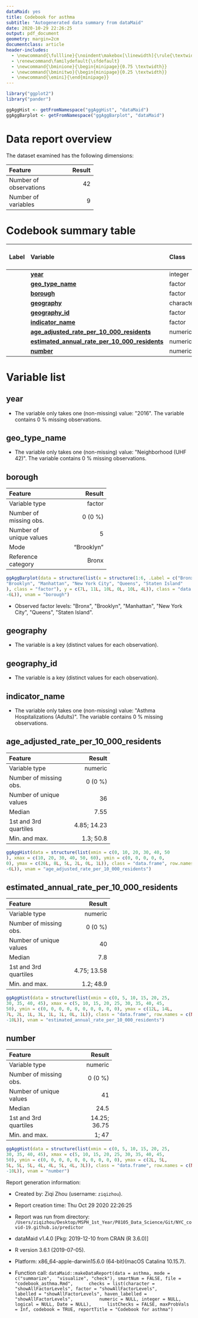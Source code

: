 ```yaml
---
dataMaid: yes
title: Codebook for asthma
subtitle: "Autogenerated data summary from dataMaid"
date: 2020-10-29 22:26:25
output: pdf_document
geometry: margin=2cm
documentclass: article
header-includes:
  - \newcommand{\fullline}{\noindent\makebox[\linewidth]{\rule{\textwidth}{0.4pt}}}
  - \renewcommand\familydefault{\sfdefault}
  - \newcommand{\bminione}{\begin{minipage}{0.75 \textwidth}}
  - \newcommand{\bminitwo}{\begin{minipage}{0.25 \textwidth}}
  - \newcommand{\emini}{\end{minipage}}
---
```

```r
library("ggplot2")
library("pander")
```

```r
ggAggHist <- getFromNamespace("ggAggHist", "dataMaid")
ggAggBarplot <- getFromNamespace("ggAggBarplot", "dataMaid")
```

# Data report overview
The dataset examined has the following dimensions:


---------------------------------
Feature                    Result
------------------------ --------
Number of observations         42

Number of variables             9
---------------------------------




# Codebook summary table

---------------------------------------------------------------------------------------------------------------
Label   Variable                                                 Class         # unique  Missing  Description  
                                                                                 values                        
------- -------------------------------------------------------- ----------- ---------- --------- -------------
        **[year]**                                               integer              1  0.00 %                

        **[geo\_type\_name]**                                    factor               1  0.00 %                

        **[borough]**                                            factor               5  0.00 %                

        **[geography]**                                          character           42  0.00 %                

        **[geography\_id]**                                      factor              42  0.00 %                

        **[indicator\_name]**                                    factor               1  0.00 %                

        **[age\_adjusted\_rate\_per\_10\_000\_residents]**       numeric             36  0.00 %                

        **[estimated\_annual\_rate\_per\_10\_000\_residents]**   numeric             40  0.00 %                

        **[number]**                                             numeric             41  0.00 %                
---------------------------------------------------------------------------------------------------------------




# Variable list
## year

* The variable only takes one (non-missing) value: \"2016\". The variable contains 0 \% missing observations.



\fullline

## geo\_type\_name

* The variable only takes one (non-missing) value: \"Neighborhood (UHF 42)\". The variable contains 0 \% missing observations.



\fullline

## borough

\bminione

--------------------------------------
Feature                         Result
------------------------- ------------
Variable type                   factor

Number of missing obs.         0 (0 %)

Number of unique values              5

Mode                        "Brooklyn"

Reference category               Bronx
--------------------------------------


\emini
\bminitwo
```r
ggAggBarplot(data = structure(list(x = structure(1:6, .Label = c("Bronx", 
"Brooklyn", "Manhattan", "New York City", "Queens", "Staten Island"
), class = "factor"), y = c(7L, 11L, 10L, 0L, 10L, 4L)), class = "data.frame", row.names = c(NA, 
-6L)), vnam = "borough")
```

\emini


- Observed factor levels: \"Bronx\", \"Brooklyn\", \"Manhattan\", \"New York City\", \"Queens\", \"Staten Island\". 



\fullline

## geography

* The variable is a key (distinct values for each observation).



\fullline

## geography\_id

* The variable is a key (distinct values for each observation).



\fullline

## indicator\_name

* The variable only takes one (non-missing) value: \"Asthma Hospitalizations (Adults)\". The variable contains 0 \% missing observations.



\fullline

## age\_adjusted\_rate\_per\_10\_000\_residents

\bminione

---------------------------------------
Feature                          Result
------------------------- -------------
Variable type                   numeric

Number of missing obs.          0 (0 %)

Number of unique values              36

Median                             7.55

1st and 3rd quartiles       4.85; 14.23

Min. and max.                 1.3; 50.8
---------------------------------------


\emini
\bminitwo
```r
ggAggHist(data = structure(list(xmin = c(0, 10, 20, 30, 40, 50
), xmax = c(10, 20, 30, 40, 50, 60), ymin = c(0, 0, 0, 0, 0, 
0), ymax = c(26L, 8L, 5L, 2L, 0L, 1L)), class = "data.frame", row.names = c(NA, 
-6L)), vnam = "age_adjusted_rate_per_10_000_residents")
```

\emini




\fullline

## estimated\_annual\_rate\_per\_10\_000\_residents

\bminione

---------------------------------------
Feature                          Result
------------------------- -------------
Variable type                   numeric

Number of missing obs.          0 (0 %)

Number of unique values              40

Median                              7.8

1st and 3rd quartiles       4.75; 13.58

Min. and max.                 1.2; 48.9
---------------------------------------


\emini
\bminitwo
```r
ggAggHist(data = structure(list(xmin = c(0, 5, 10, 15, 20, 25, 
30, 35, 40, 45), xmax = c(5, 10, 15, 20, 25, 30, 35, 40, 45, 
50), ymin = c(0, 0, 0, 0, 0, 0, 0, 0, 0, 0), ymax = c(12L, 14L, 
7L, 2L, 1L, 3L, 1L, 1L, 0L, 1L)), class = "data.frame", row.names = c(NA, 
-10L)), vnam = "estimated_annual_rate_per_10_000_residents")
```

\emini




\fullline

## number

\bminione

----------------------------------------
Feature                           Result
------------------------- --------------
Variable type                    numeric

Number of missing obs.           0 (0 %)

Number of unique values               41

Median                              24.5

1st and 3rd quartiles       14.25; 36.75

Min. and max.                      1; 47
----------------------------------------


\emini
\bminitwo
```r
ggAggHist(data = structure(list(xmin = c(0, 5, 10, 15, 20, 25, 
30, 35, 40, 45), xmax = c(5, 10, 15, 20, 25, 30, 35, 40, 45, 
50), ymin = c(0, 0, 0, 0, 0, 0, 0, 0, 0, 0), ymax = c(2L, 5L, 
5L, 5L, 5L, 4L, 4L, 5L, 4L, 3L)), class = "data.frame", row.names = c(NA, 
-10L)), vnam = "number")
```

\emini




\fullline



Report generation information:

 *  Created by: Ziqi Zhou (username: `ziqizhou`).

 *  Report creation time: Thu Oct 29 2020 22:26:25

 *  Report was run from directory: `/Users/ziqizhou/Desktop/MSPH_1st_Year/P8105_Data_Science/Git/NYC_covid-19.github.io/predictor`

 *  dataMaid v1.4.0 [Pkg: 2019-12-10 from CRAN (R 3.6.0)]

 *  R version 3.6.1 (2019-07-05).

 *  Platform: x86_64-apple-darwin15.6.0 (64-bit)(macOS Catalina 10.15.7).

 *  Function call: `dataMaid::makeDataReport(data = asthma, mode = c("summarize", 
"visualize", "check"), smartNum = FALSE, file = "codebook_asthma.Rmd", 
    checks = list(character = "showAllFactorLevels", factor = "showAllFactorLevels", 
        labelled = "showAllFactorLevels", haven_labelled = "showAllFactorLevels", 
        numeric = NULL, integer = NULL, logical = NULL, Date = NULL), 
    listChecks = FALSE, maxProbVals = Inf, codebook = TRUE, reportTitle = "Codebook for asthma")`

